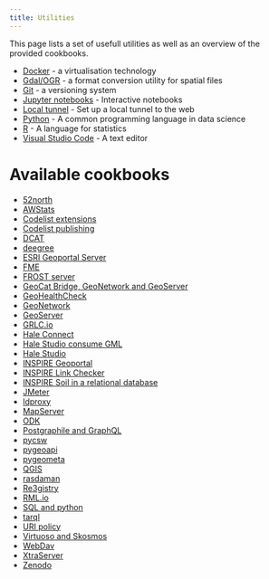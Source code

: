 ```yaml
---
title: Utilities 
---
```


This page lists a set of usefull utilities as well as an overview of the provided cookbooks.

- [Docker](docker.qmd) - a virtualisation technology
- [Gdal/OGR](gdal.qmd) - a format conversion utility for spatial files
- [Git](git.qmd) - a versioning system
- [Jupyter notebooks](jupyter.qmd) - Interactive notebooks
- [Local tunnel](localtunnel.qmd) - Set up a local tunnel to the web
- [Python](python.qmd) - A common programming language in data science
- [R](r.qmd) - A language for statistics
- [Visual Studio Code](vscode.qmd) - A text editor

# Available cookbooks

- [52north](../cookbook/52north.qmd)
- [AWStats](../cookbook/awstats.qmd)
- [Codelist extensions](../cookbook/code-listsExtension.qmd)
- [Codelist publishing](../cookbook/codelist-iso19135.qmd)
- [DCAT](../cookbook/dcat.qmd)
- [deegree](../cookbook/deegree.qmd)
- [ESRI Geoportal Server](../cookbook/geoportal-server.qmd)
- [FME](../cookbook/fme.qmd)
- [FROST server](../cookbook/frost-server.qmd)
- [GeoCat Bridge, GeoNetwork and GeoServer](../cookbook/bridge-geoserver-geonetwork.qmd)
- [GeoHealthCheck](../cookbook/geohealthcheck.qmd)
- [GeoNetwork](../cookbook/geonetwork.qmd)
- [GeoServer](../cookbook/geoserver.qmd)
- [GRLC.io](../cookbook/GRLC.qmd) 
- [Hale Connect](../cookbook/hale-connect.qmd)
- [Hale Studio consume GML](../cookbook/hale-studio-consume-gml.qmd)
- [Hale Studio](../cookbook/hale-studio.qmd)
- [INSPIRE Geoportal](../cookbook/inspire-geoportal.qmd)
- [INSPIRE Link Checker](../cookbook/link-checker.qmd)
- [INSPIRE Soil in a relational database](../cookbook/glosis-db.qmd)
- [JMeter](../cookbook/jmeter.qmd)
- [ldproxy](../cookbook/ldproxy.qmd)
- [MapServer](../cookbook/mapserver.qmd)
- [ODK](../cookbook/odk.qmd)
- [Postgraphile and GraphQL](../cookbook/postgraphile.qmd)
- [pycsw](../cookbook/pycsw.qmd)
- [pygeoapi](../cookbook/pygeoapi.qmd)
- [pygeometa](../cookbook/pygeometa.qmd)
- [QGIS](../cookbook/qgis.qmd)
- [rasdaman](../cookbook/rasdaman.qmd)
- [Re3gistry](../cookbook/re3gistry.qmd)
- [RML.io](../cookbook/rml.qmd)
- [SQL and python](../cookbook/sql.qmd)
- [tarql](../cookbook/tarql.qmd)
- [URI policy](../cookbook/uri.qmd)
- [Virtuoso and Skosmos](../cookbook/virtuoso.qmd)
- [WebDav](../cookbook/webdav.qmd)
- [XtraServer](../cookbook/xtraserver.qmd)
- [Zenodo](../cookbook/zenodo.qmd)